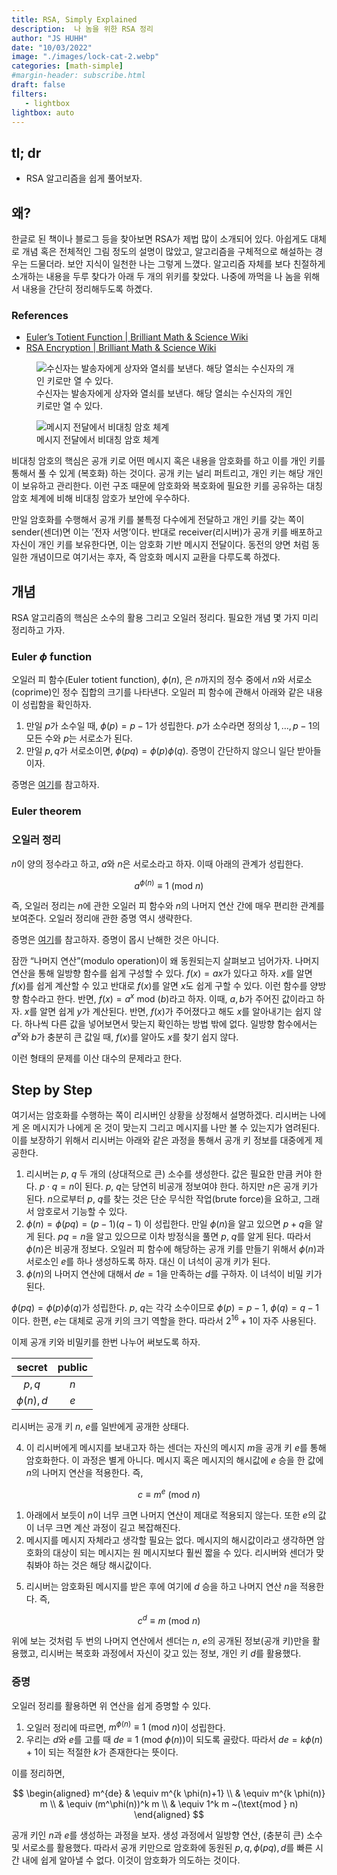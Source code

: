 ```yaml
---
title: RSA, Simply Explained
description:  나 놈을 위한 RSA 정리 
author: "JS HUHH"
date: "10/03/2022"
image: "./images/lock-cat-2.webp"
categories: [math-simple]
#margin-header: subscribe.html
draft: false
filters:
   - lightbox
lightbox: auto
---
```


## tl; dr

- RSA 알고리즘을 쉽게 풀어보자. 

## 왜? 

한글로 된 책이나 블로그 등을 찾아보면 RSA가 제법 많이 소개되어 있다. 아쉽게도 대체로 개념 혹은 전체적인 그림 정도의 설명이 많았고, 알고리즘을 구체적으로 해설하는 경우는 드물더라. 보안 지식이 일천한 나는 그렇게 느꼈다. 알고리즘 자체를 보다 친절하게 소개하는 내용을 두루 찾다가 아래 두 개의 위키를 찾았다. 나중에 까먹을 나 놈을 위해서 내용을 간단히 정리해두도록 하곘다. 

::: {.callout-tip}
### References 
* [Euler's Totient Function | Brilliant Math & Science Wiki](https://brilliant.org/wiki/eulers-totient-function/)
* [RSA Encryption | Brilliant Math & Science Wiki](https://brilliant.org/wiki/rsa-encryption/)
:::

::: {layout="[[50,-2, 50]]" layout-valign="bottom"}
![수신자는 발송자에게 상자와 열쇠를 보낸다. 해당 열쇠는 수신자의 개인 키로만 열 수 있다.](https://ds055uzetaobb.cloudfront.net/brioche/uploads/JO18nrj1mE-rsa-encryption.png)

![메시지 전달에서 비대칭 암호 체계](https://miro.medium.com/max/1400/0*yeF86NncRejLnXJz.png)
:::

비대칭 암호의 핵심은 공개 키로 어떤 메시지 혹은 내용을 암호화를 하고 이를 개인 키를 통해서 풀 수 있게 (복호화) 하는 것이다. 공개 키는 널리 퍼트리고, 개인 키는 해당 개인이 보유하고 관리한다. 이런 구조 때문에 암호화와 복호화에 필요한 키를 공유하는 대칭 암호 체계에 비해 비대칭 암호가 보안에 우수하다.

만일 암호화를 수행해서 공개 키를 불특정 다수에게 전달하고 개인 키를 갖는 쪽이 sender(센더)면 이는 '전자 서명'이다. 반대로 receiver(리시버)가 공개 키를 배포하고 자신이 개인 키를 보유한다면, 이는 암호화 기반 메시지 전달이다. 동전의 양면 처럼 동일한 개념이므로 여기서는 후자, 즉 암호화 메시지 교환을 다루도록 하겠다. 

## 개념 

RSA 알고리즘의 핵심은 소수의 활용 그리고 오일러 정리다. 필요한 개념 몇 가지 미리 정리하고 가자. 

### Euler $\phi$ function 

오일러 피 함수(Euler totient function), $\phi(n)$, 은 $n$까지의 정수 중에서 $n$와 서로소(coprime)인 정수 집합의 크기를 나타낸다. 오일러 피 함수에 관해서 아래와 같은 내용이 성립함을 확인하자. 

1. 만일 $p$가 소수일 때, $\phi(p) = p-1$가 성립한다. $p$가 소수라면 정의상 $1, \dotsc, p-1$의 모든 수와 $p$는 서로소가 된다. 
2. 만일 $p,q$가 서로소이면, $\phi (pq) = \phi(p) \phi(q)$. 증명이 간단하지 않으니 일단 받아들이자.

:::{ .column-margin }
증명은 [여기](https://brilliant.org/wiki/eulers-totient-function/)를 참고하자. 
:::

### Euler theorem 

:::{.callout-important}

### 오일러 정리 
$n$이 양의 정수라고 하고, $a$와 $n$은 서로소라고 하자. 이때 아래의 관계가 성립한다. 


$$
a^{\phi(n)} \equiv 1~(\text{mod } n)
$$

:::

즉, 오일러 정리는 $n$에 관한 오일러 피 함수와 $n$의 나머지 연산 간에 매우 편리한 관계를 보여준다. 오일러 정리애 관한 증명 역시 생략한다. 

:::{ .column-margin }
증명은 [여기](https://brilliant.org/wiki/eulers-theorem/)를 참고하자. 증명이 몹시 난해한 것은 아니다. 
:::

잠깐 "나머지 연산"(modulo operation)이 왜 동원되는지 살펴보고 넘어가자. 나머지 연산을 통해 일방향 함수를 쉽게 구성할 수 있다. $f(x) = ax$가 있다고 하자. $x$를 알면 $f(x)$를 쉽게 계산할 수 있고 반대로 $f(x)$를 알면 $x$도 쉽게 구할 수 있다. 이런 함수를 양방향 함수라고 한다. 반면, $f(x) = a^x\text{ mod ($b$)}$라고 하자. 이때, $a, b$가 주어진 값이라고 하자. $x$를 알면 쉽게 $y$가 계산된다. 반면, $f(x)$가 주어졌다고 해도 $x$를 알아내기는 쉽지 않다. 하나씩 다른 값을 넣어보면서 맞는지 확인하는 방법 밖에 없다. 일방향 함수에서는 $a^x$와 $b$가 충분히 큰 값일 때, $f(x)$를 알아도 $x$를 찾기 쉽지 않다.

:::{ .column-margin }
이런 형태의 문제를 이산 대수의 문제라고 한다. 
:::

## Step by Step

여기서는 암호화를 수행하는 쪽이 리시버인 상황을 상정해서 설명하겠다. 리시버는 나에게 온 메시지가 나에게 온 것이 맞는지 그리고 메시지를 나만 볼 수 있는지가 염려된다. 이를 보장하기 위해서 리시버는 아래와 같은 과정을 통해서 공개 키 정보를 대중에게 제공한다. 

1. 리시버는 $p$, $q$ 두 개의 (상대적으로 큰) 소수를 생성한다. 값은 필요한 만큼 커야 한다. $p \cdot q=n$이 된다. $p$, $q$는 당연히 비공개 정보여야 한다. 하지만 $n$은 공개 키가 된다. $n$으로부터 $p$, $q$를 찾는 것은 단순 무식한 작업(brute force)을 요하고, 그래서 암호로서 기능할 수 있다. 
2. $\phi(n) = \phi (pq) = (p-1) (q-1)$ 이 성립한다. 만일 $\phi(n)$을 알고 있으면 $p+q$을 알게 된다. $pq=n$을 알고 있으므로 이차 방정식을 풀면 $p$, $q$를 알게 된다. 따라서 $\phi(n)$은 비공개 정보다. 오일러 피 함수에 해당하는 공개 키를 만들기 위해서 $\phi(n)$과 서로소인 $e$를 하나 생성하도록 하자. 대신 이 녀석이 공개 키가 된다. 
3. $\phi(n)$의 나머지 연산에 대해서 $d e = 1$을 만족하는 $d$를 구하자. 이 녀석이 비밀 키가 된다. 

:::{ .column-margin }
$\phi(pq) = \phi(p)\phi(q)$가 성립한다. $p$, $q$는 각각 소수이므로 $\phi(p)=p-1$, $\phi(q)=q-1$이다. 한편, $e$는 대체로 공개 키의 크기 역할을 한다. 따라서 $2^{16}+1$이 자주 사용된다. 
:::

이제 공개 키와 비밀키를 한번 나누어 써보도록 하자. 

|secret|public|
|:--:|:--:|
|$p, q$|$n$|
|$\phi(n), d$|$e$|

리시버는 공개 키 $n$, $e$를 일반에게 공개한 상태다. 

4. 이 리시버에게 메시지를 보내고자 하는 센더는 자신의 메시지 $m$을 공개 키 $e$를 통해 암호화한다. 이 과정은 별게 아니다. 메시지 혹은 메시지의 해시값에 $e$ 승을 한 값에 $n$의 나머지 연산을 적용한다. 즉, 

$$
c \equiv m^e ~ (\text{mod } n)
$$


:::{ .column-margin }
1. 아래에서 보듯이 $n$이 너무 크면 나머지 연산이 제대로 적용되지 않는다. 또한 $e$의 값이 너무 크면 계산 과정이 길고 복잡해진다.
2. 메시지를 메시지 자체라고 생각할 필요는 없다. 메시지의 해시값이라고 생각하면 암호화의 대상이 되는 메시지는 원 메시지보다 훨씬 짧을 수 있다. 리시버와 센더가 맞춰봐야 하는 것은 해당 해시값이다. 
:::

5. 리시버는 암호화된 메시지를 받은 후에 여기에 $d$ 승을 하고 나머지 연산 $n$을 적용한다. 즉, 

$$
c^d \equiv m~(\text{mod } n)
$$

위에 보는 것처럼 두 번의 나머지 연산에서 센더는 $n$, $e$의 공개된 정보(공개 키)만을 활용했고, 리시버는 복호화 과정에서 자신이 갖고 있는 정보, 개인 키 $d$를 활용했다. 

### 증명 

오일러 정리를 활용하면 위 연산을 쉽게 증명할 수 있다. 

1. 오일러 정리에 따르면, $m^{\phi(n)} \equiv 1~(\text{mod } n)$이 성립한다. 
2. 우리는 $d$와 $e$를 고를 때 $d e \equiv 1~(\text{mod }\phi(n))$이 되도록 골랐다. 따라서 $de = k \phi(n) + 1$이 되는 적절한 $k$가 존재한다는 뜻이다. 

이를 정리하면, 

$$
\begin{aligned}
m^{de} & \equiv m^{k \phi(n)+1} \\
& \equiv m^{k \phi(n)} m \\
& \equiv (m^\phi(n))^k m \\
& \equiv 1^k m  ~(\text{mod } n)
\end{aligned}
$$

공개 키인 $n$과 $e$를 생성하는 과정을 보자. 생성 과정에서 일방향 연산, (충분히 큰) 소수 및 서로소를 활용했다. 따라서 공개 키만으로 암호화에 동원된 $p, q, \phi (pq), d$를 빠른 시간 내에 쉽게 알아낼 수 없다. 이것이 암호화가 의도하는 것이다. 